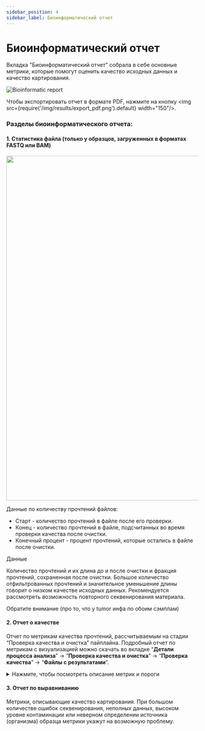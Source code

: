 ```yaml
---
sidebar_position: 4
sidebar_label: Биоинформатический отчет
---
```


# Биоинформатический отчет

Вкладка "Биоинформатический отчет" собрала в себе основные метрики, которые помогут оценить качество исходных 
данных и качество картирования.

![Bioinformatic report](/img/rus/35-bioinformatic-report.png)

Чтобы экспортировать отчет в формате PDF, 
нажмите на кнопку <img src={require('/img/results/export_pdf.png').default} width="150"/>.

### Разделы биоинформатического отчета:

#### 1. Статистика файла (только у образцов, загруженных в форматах FASTQ или BAM)

<p align="center">
<img src={require('/img/results/statistic_normal.png').default} width="900"/>
</p>

Данные по количеству прочтений файлов:
- Старт - количество прочтений в файле после его проверки.
- Конец - количество прочтений в файле, подсчитанных во время проверки качества после очистки.
- Конечный процент - процент прочтений, которые остались в файле после очистки.

Данные 


Количество прочтений и их длина до и после очистки и фракция прочтений, сохраненная после очистки. 
Большое количество отфильтрованных прочтений и значительное уменьшение длины говорит о низком качестве исходных данных. 
Рекомендуется рассмотреть возможность повторного секвенирования материала.

Обратите внимание (про то, что у tumor инфа по обоим сэмплам)

#### 2. Отчет о качестве

Отчет по метрикам качества прочтений, рассчитываемым на стадии “Проверка качества и очистка” пайплайна.
Подробный отчет по метрикам с визуализацией можно скачать во вкладке “**Детали процесса анализа**” 
-> “**Проверка качества и очистка**” -> “**Проверка качества**” -> “**Файлы с результатами**”.

<details>
<summary>Нажмите, чтобы посмотреть описание метрик и пороги</summary>

#### Описание метрик и пороги

<table>
  <tr>
   <td>Метрика
   </td>
   <td>Описание
   </td>
   <td>Порог
   </td>
  </tr>
  <tr>
   <td>Total sequences
   </td>
   <td>Число прочтений
   </td>
   <td>>200 000
   </td>
  </tr>
  <tr>
   <td>Length distribution
   </td>
   <td>Распределение длин прочтений
   </td>
   <td>Коротких прочтений менее 25%. Длина короткого прочтения ≤ 20
   </td>
  </tr>
  <tr>
   <td>Tiles sequence quality
   </td>
   <td>Качество тайлов
   </td>
   <td>Количество плохих ячеек в тайле с максимальным отклонением 1,165 менее 7
   </td>
  </tr>
  <tr>
   <td>First base sequence quality
   </td>
   <td>Качество начальных нуклеотидов
   </td>
   <td>10% наименее качественных начальных нуклеотидов (3 нуклеотида) имеют качество > 20
   </td>
  </tr>
  <tr>
   <td>Middle base sequence quality
   </td>
   <td>Качество средних нуклеотидов
   </td>
   <td>10% наименее качественных средних нуклеотидов имеют качество > 20
   </td>
  </tr>
  <tr>
   <td>Last base sequence quality
   </td>
   <td>Качество конечных нуклеотидов
   </td>
   <td>10% наименее качественных конечных нуклеотидов (3 нуклеотида) имеют качество > 20
   </td>
  </tr>
  <tr>
   <td>Overrepresented sequences
   </td>
   <td>Перепредставленные последовательности
   </td>
   <td>Процент перепредставленных последовательностей менее 1%
   </td>
  </tr>
  <tr>
   <td>Adapter contaminated
   </td>
   <td>Контаминация адаптерными последовательностями
   </td>
   <td>Не более 1% контаминированных последовательностей
   </td>
  </tr>
  <tr>
   <td>Base N content
   </td>
   <td>Количество N среди нуклеотидов
   </td>
   <td>Не более 20% N среди нуклеотидов
   </td>
  </tr>
  <tr>
   <td>GC content
   </td>
   <td>Содержание GC
   </td>
   <td>Наличие одного пика GC
   </td>
  </tr>
  <tr>
   <td>Base sequence content
   </td>
   <td>Соотношение AT/GC
   </td>
   <td>Средняя разница AT менее 1%, максимальная разница менее 20%, средняя разница GC менее 1%, максимальная разница GC менее 20%
   </td>
  </tr>
</table>

</details>

#### 3. Отчет по выравниванию

Метрики, описывающие качество картирования. При большом количестве ошибок секвенирования, неполных данных, 
высоком уровне контаминации или неверном определении источника (организма) образца метрики укажут на возможную проблему.
